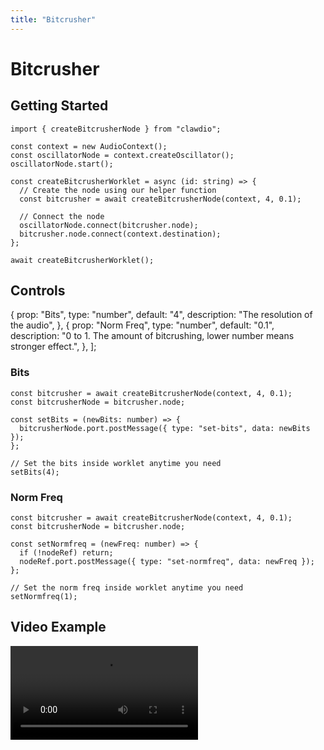 ```yaml
---
title: "Bitcrusher"
---
```


# Bitcrusher


<AudioGraph graph={graph} />

## Getting Started

```tsx
import { createBitcrusherNode } from "clawdio";

const context = new AudioContext();
const oscillatorNode = context.createOscillator();
oscillatorNode.start();

const createBitcrusherWorklet = async (id: string) => {
  // Create the node using our helper function
  const bitcrusher = await createBitcrusherNode(context, 4, 0.1);

  // Connect the node
  oscillatorNode.connect(bitcrusher.node);
  bitcrusher.node.connect(context.destination);
};

await createBitcrusherWorklet();
```

## Controls

  {
    prop: "Bits",
    type: "number",
    default: "4",
    description: "The resolution of the audio",
  },
  {
    prop: "Norm Freq",
    type: "number",
    default: "0.1",
    description:
      "0 to 1. The amount of bitcrushing, lower number means stronger effect.",
  },
];

<PropsTable items={items} />

### Bits

```tsx
const bitcrusher = await createBitcrusherNode(context, 4, 0.1);
const bitcrusherNode = bitcrusher.node;

const setBits = (newBits: number) => {
  bitcrusherNode.port.postMessage({ type: "set-bits", data: newBits });
};

// Set the bits inside worklet anytime you need
setBits(4);
```

### Norm Freq

```tsx
const bitcrusher = await createBitcrusherNode(context, 4, 0.1);
const bitcrusherNode = bitcrusher.node;

const setNormfreq = (newFreq: number) => {
  if (!nodeRef) return;
  nodeRef.port.postMessage({ type: "set-normfreq", data: newFreq });
};

// Set the norm freq inside worklet anytime you need
setNormfreq(1);
```

## Video Example


<Video src={videoUrl} />
